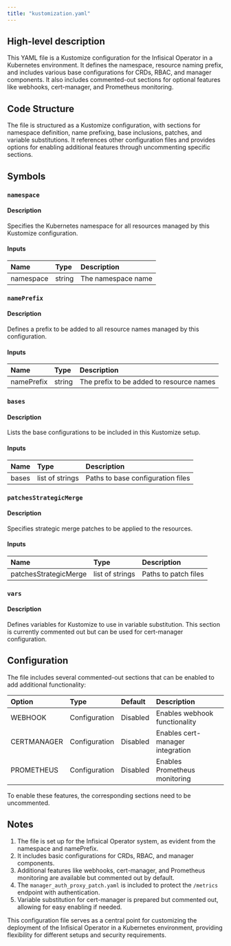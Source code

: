 ```yaml
---
title: "kustomization.yaml"
---
```


## High-level description
This YAML file is a Kustomize configuration for the Infisical Operator in a Kubernetes environment. It defines the namespace, resource naming prefix, and includes various base configurations for CRDs, RBAC, and manager components. It also includes commented-out sections for optional features like webhooks, cert-manager, and Prometheus monitoring.

## Code Structure
The file is structured as a Kustomize configuration, with sections for namespace definition, name prefixing, base inclusions, patches, and variable substitutions. It references other configuration files and provides options for enabling additional features through uncommenting specific sections.

## Symbols

### `namespace`
#### Description
Specifies the Kubernetes namespace for all resources managed by this Kustomize configuration.

#### Inputs
| Name | Type | Description |
|:-----|:-----|:------------|
| namespace | string | The namespace name |

### `namePrefix`
#### Description
Defines a prefix to be added to all resource names managed by this configuration.

#### Inputs
| Name | Type | Description |
|:-----|:-----|:------------|
| namePrefix | string | The prefix to be added to resource names |

### `bases`
#### Description
Lists the base configurations to be included in this Kustomize setup.

#### Inputs
| Name | Type | Description |
|:-----|:-----|:------------|
| bases | list of strings | Paths to base configuration files |

### `patchesStrategicMerge`
#### Description
Specifies strategic merge patches to be applied to the resources.

#### Inputs
| Name | Type | Description |
|:-----|:-----|:------------|
| patchesStrategicMerge | list of strings | Paths to patch files |

### `vars`
#### Description
Defines variables for Kustomize to use in variable substitution. This section is currently commented out but can be used for cert-manager configuration.

## Configuration
The file includes several commented-out sections that can be enabled to add additional functionality:

| Option | Type | Default | Description |
|:-------|:-----|:--------|:------------|
| WEBHOOK | Configuration | Disabled | Enables webhook functionality |
| CERTMANAGER | Configuration | Disabled | Enables cert-manager integration |
| PROMETHEUS | Configuration | Disabled | Enables Prometheus monitoring |

To enable these features, the corresponding sections need to be uncommented.

## Notes
1. The file is set up for the Infisical Operator system, as evident from the namespace and namePrefix.
2. It includes basic configurations for CRDs, RBAC, and manager components.
3. Additional features like webhooks, cert-manager, and Prometheus monitoring are available but commented out by default.
4. The `manager_auth_proxy_patch.yaml` is included to protect the `/metrics` endpoint with authentication.
5. Variable substitution for cert-manager is prepared but commented out, allowing for easy enabling if needed.

This configuration file serves as a central point for customizing the deployment of the Infisical Operator in a Kubernetes environment, providing flexibility for different setups and security requirements.